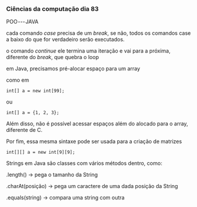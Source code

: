 




### Ciências da computação dia 83

POO --- JAVA

cada comando *case* precisa de um *break*, se não, todos os comandos
case a baixo do que for verdadeiro serão executados.








o comando *continue* ele termina uma iteração e vai para a próxima,
diferente do *break*, que quebra o loop








em Java, precisamos pré-alocar espaço para um array

como em

``` {code-block-mode="2" spellcheck="false" code-block-lang="java"}
int[] a = new int[99];
```

ou

``` {code-block-mode="2" spellcheck="false" code-block-lang="java"}
int[] a = {1, 2, 3};
```

Além disso, não é possível acessar espaços além do alocado para o array,
diferente de C.

Por fim, essa mesma sintaxe pode ser usada para a criação de matrizes

``` {code-block-mode="2" spellcheck="false" code-block-lang="java"}
int[][] a = new int[9][9];
```








Strings em Java são classes com vários métodos dentro, como:

.length() → pega o tamanho da String

.charAt(posição) → pega um caractere de uma dada posição da String

.equals(string) → compara uma string com outra


